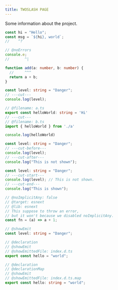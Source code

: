 ```yaml
---
title: TWOSLASH PAGE
---
```


Some information about the project.

```ts twoslash
const hi = "Hello";
const msg = `${hi}, world`;
//    ^?
```

```ts twoslash
// @noErrors
console.e;
//       ^|
```

```ts twoslash
function add(a: number, b: number) {
  //     ^^^
  return a + b;
}
```

```ts twoslash
const level: string = "Danger";
// ---cut---
console.log(level);
```

```ts twoslash
// @filename: a.ts
export const helloWorld: string = 'Hi'
// ---cut---
// @filename: b.ts
import { helloWorld } from './a'

console.log(helloWorld)
```

```ts twoslash
const level: string = "Danger";
// ---cut-before---
console.log(level);
// ---cut-after---
console.log("This is not shown");
```

```ts twoslash
const level: string = "Danger";
// ---cut-start---
console.log(level); // This is not shown.
// ---cut-end---
console.log("This is shown");
```

```ts twoslash
// @noImplicitAny: false
// @target: esnext
// @lib: esnext
// This suppose to throw an error,
// but it won't because we disabled noImplicitAny.
const fn = (a) => a + 1;
```

```ts twoslash
// @showEmit
const level: string = "Danger";
```

```ts twoslash
// @declaration
// @showEmit
// @showEmittedFile: index.d.ts
export const hello = "world";
```

```ts twoslash
// @declaration
// @declarationMap
// @showEmit
// @showEmittedFile: index.d.ts.map
export const hello: string = "world";
```

